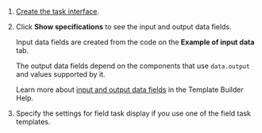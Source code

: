 1. [Create the task interface](/docs/template-builder/).

1. Click **Show specifications** to see the input and output data fields.

    Input data fields are created from the code on the **Example of input data** tab.

    The output data fields depend on the components that use `data.output` and values supported by it.

    Learn more about [input and output data fields](/docs/template-builder/operations/create-specs) in the Template Builder Help.

1. Specify the settings for field task display if you use one of the field task templates.